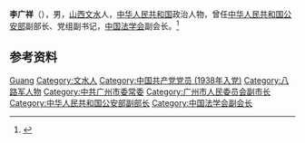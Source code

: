 '''李广祥'''（{{bd|1917年|7月|1998年|1月19日}}），男，[[山西|山西]][[文水县|文水]]人，[[中华人民共和国|中华人民共和国]]政治人物，曾任[[中华人民共和国公安部|中华人民共和国公安部]]副部长、党组副书记，[[中国法学会|中国法学会]]副会长。<ref>{{Cite web|title=原公安部安保局局长李广祥：智擒“燕子李三”徒孙破获行刺毛主席案件|url=http://culture.cpd.com.cn/n2572255/n2572310/c13204252/content.html|accessdate=2020-06-30|work=中国警察网|archive-date=2020-07-03|archive-url=https://web.archive.org/web/20200703092244/http://culture.cpd.com.cn/n2572255/n2572310/c13204252/content.html|dead-url=no}}</ref>

== 参考资料 ==
{{reflist}}

{{中国人物小作品}}
{{Navboxes 
| title  = 李广祥在[[中国法学会|中国法学会]]的职务
| list1  =
{{中国法学会第一届理事会}}
}}

{{Authority control}}
{{DEFAULTSORT:Li李}}
[[Category:李姓|Guang]]
[[Category:文水人|Category:文水人]]
[[Category:中国共产党党员_(1938年入党)|Category:中国共产党党员 (1938年入党)]]
[[Category:八路军人物|Category:八路军人物]]
[[Category:中共广州市委常委|Category:中共广州市委常委]]
[[Category:广州市人民委员会副市长|Category:广州市人民委员会副市长]]
[[Category:中华人民共和国公安部副部长|Category:中华人民共和国公安部副部长]]
[[Category:中国法学会副会长|Category:中国法学会副会长]]